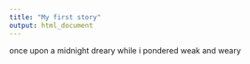 ```yaml
---
title: "My first story"
output: html_document
---
```


once upon a midnight dreary
while i pondered weak and weary